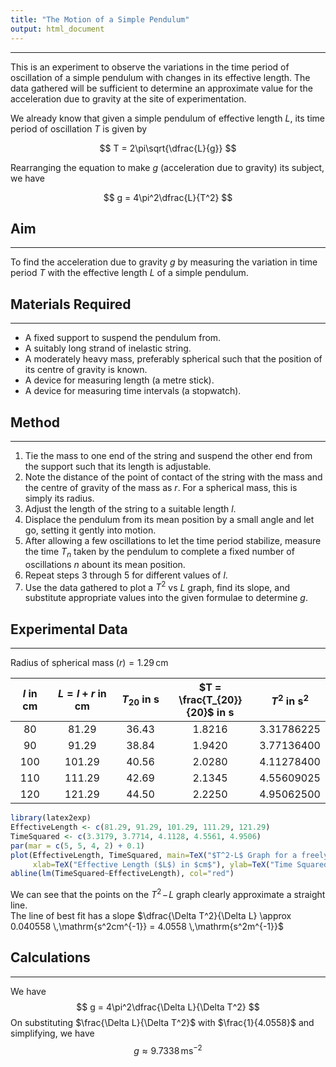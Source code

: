 ```yaml
---
title: "The Motion of a Simple Pendulum"
output: html_document
---
```


-----

This is an experiment to observe the variations in the time period of oscillation of a simple pendulum with changes in its effective length. The data gathered will be sufficient to determine an approximate value for the acceleration due to gravity at the site of experimentation.

We already know that given a simple pendulum of effective length $L$, its time period of oscillation $T$ is given by

$$ T = 2\pi\sqrt{\dfrac{L}{g}} $$

Rearranging the equation to make $g$ (acceleration due to gravity) its subject, we have

$$ g = 4\pi^2\dfrac{L}{T^2} $$

## Aim

-----

To find the acceleration due to gravity $g$ by measuring the variation in time period $T$ with the effective length $L$ of a simple pendulum.

## Materials Required

-----

* A fixed support to suspend the pendulum from.
* A suitably long strand of inelastic string.
* A moderately heavy mass, preferably spherical such that the position of its centre of gravity is known.
* A device for measuring length (a metre stick).
* A device for measuring time intervals (a stopwatch).

## Method

-----

1. Tie the mass to one end of the string and suspend the other end from the support such that its length is adjustable.
2. Note the distance of the point of contact of the string with the mass and the centre of gravity of the mass as $r$. For a spherical mass, this is simply its radius.
3. Adjust the length of the string to a suitable length $l$.
4. Displace the pendulum from its mean position by a small angle and let go, setting it gently into motion.
5. After allowing a few oscillations to let the time period stabilize, measure the time $T_n$ taken by the pendulum to complete a fixed number of oscillations $n$ abount its mean position.
6. Repeat steps $3$ through $5$ for different values of $l$.
7. Use the data gathered to plot a $T^2$ vs $L$ graph, find its slope, and substitute appropriate values into the given formulae to determine $g$.

## Experimental Data

-----

$\text{Radius of spherical mass}\;(r) = 1.29\,\mathrm{cm}$

| $l$ in $\mathrm{cm}$ | $L = l + r$ in $\mathrm{cm}$ | $T_{20}$ in $\mathrm{s}$ | $T = \frac{T_{20}}{20}$ in $\mathrm{s}$ | $T^2$ in $\mathrm{s^2}$ |
|:------------:|:----------------------:|:-----------------:|:------------------------------:|:----------------:|
| 80           | 81.29                  | 36.43             | 1.8216                         | 3.31786225       |
| 90           | 91.29                  | 38.84             | 1.9420                         | 3.77136400       |
| 100          | 101.29                 | 40.56             | 2.0280                         | 4.11278400       |
| 110          | 111.29                 | 42.69             | 2.1345                         | 4.55609025       |
| 120          | 121.29                 | 44.50             | 2.2250                         | 4.95062500       |


```r
library(latex2exp)
EffectiveLength <- c(81.29, 91.29, 101.29, 111.29, 121.29)
TimeSquared <- c(3.3179, 3.7714, 4.1128, 4.5561, 4.9506)
par(mar = c(5, 5, 4, 2) + 0.1)
plot(EffectiveLength, TimeSquared, main=TeX("$T^2-L$ Graph for a freely oscillating Simple Pendulum"),
     xlab=TeX("Effective Length ($L$) in $cm$"), ylab=TeX("Time Squared ($T^2$) in $s^2$"), pch=4)
abline(lm(TimeSquared~EffectiveLength), col="red")
```

We can see that the points on the $T^2\!-\!L$ graph clearly approximate a straight line.  
The line of best fit has a slope $\dfrac{\Delta T^2}{\Delta L} \approx 0.040558 \,\mathrm{s^2cm^{-1}} = 4.0558 \,\mathrm{s^2m^{-1}}$

## Calculations

-----

We have 
$$ g = 4\pi^2\dfrac{\Delta L}{\Delta T^2} $$
On substituting $\frac{\Delta L}{\Delta T^2}$ with $\frac{1}{4.0558}$ and simplifying, we have
$$ g \approx 9.7338 \,\mathrm{ms^{-2}} $$